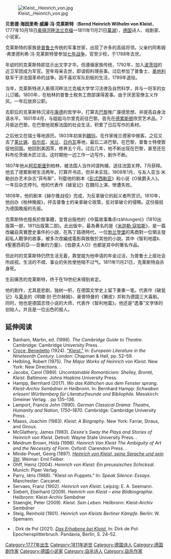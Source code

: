 [[File:Kleist,_Heinrich_von.jpg|thumb]]

'''贝恩德·海因里希·威廉·冯·克莱斯特'''（'''Bernd Heinrich Wilhelm von Kleist'''，1777年10月18日[[奥得河畔法兰克福|奥得河畔法兰克福]]—1811年11月21日[[萬湖|萬湖]]），[[德国|德国]]诗人、戏剧家、小说家。

克莱斯特的家族是[[普鲁士|普鲁士]]传统的军事世家，出现了许多的高级将领。父亲约阿希姆·弗里德利希·冯·克莱斯特曾参加[[七年战争|七年战争]]，官至少校，于1788年去世。

年幼时的克莱斯特即显示出文学才华。但遵循家族传统，1792年，加入[[波茨坦|波茨坦]]的近卫军团成为军官。翌年母亲去世，即请假料理丧事。过后参加了普鲁士、[[奥地利|奥地利]]联军干涉法国革命的战争。因不喜欢军队刻板的生活，1799年退役。

当年，克莱斯特进入奥得河畔法兰克福大学学习法律及自然科学，并与一将军的女儿订婚。1800年，在柏林的普鲁士税务工商部谋得差事。由于厌恶官僚主义作风，一年后放弃公职。

去职后的克莱斯特沉浸在[[康德|康德]]的哲学中，打算去[[巴黎|巴黎]]推广康德思想，并提高自身法语水平。1801年4月，与姐姐乌尔里克前往巴黎。首先在[[德累斯顿|德累斯顿]]欣赏艺术品。7月抵达巴黎。在巴黎他观察法国的社会生活，积累了日后写作的素材。

之后他又在瑞士等地游历。1803年初来到[[魏玛|魏玛]]，在作家维兰德家中做客。之后又去了[[莱比锡|莱比锡]]、[[伯尔尼|伯尔尼]]、[[米兰|米兰]]、[[日内瓦|日内瓦]]等地，最后二进巴黎。在巴黎，普鲁士特使敦促他回国。他回到美因茨，修养五个月。过后几年，他不断出现在巴黎，甚至还在科布伦茨做木匠过活。这时期他一边工作一边写作，剧作不断。

1807年他从[[柯尼斯堡|柯尼斯堡]]到柏林，被法国人当作间谍拘捕，送往法国关押。7月获释。他去了德累斯顿生活两年。打算开书店，但并未实现。1808年1月，与友人亚当·米勒创办艺术杂志“菲布斯”，刊载他的剧本《[[彭忒西勒亚|彭忒西勒亚]]》和小说《O侯爵夫人》。一年后杂志停刊。他的代表作《破瓮记》在魏玛上演，惨遭失败。

1808年，他的剧本《赫尔曼战役》完成，为反拿破仑的起义者所赏识。1810年，他创办《柏林晚报》，抨击普鲁士的亲拿破仑政策，反对拿破仑的侵略。这份报纸为德国晚报的先驱。

克萊斯特也擅長於敘事體，並曾出版他的《中篇故事集(Erzählungen)》(1810出版第一部，1811出版第二部)。此出版中，最為著名的是《[[米迦勒·寇哈斯|米迦勒·寇哈斯]]》，是一篇改編自真實歷史事件的小說，在馬丁路德時代，一位[[勃兰登堡|勃兰登堡]]的馬商對一位領主發起私人戰爭的故事，被多次改編成電影與致敬於其他的小說。其中《智利地震》、《聖塞西莉亞──音樂的力量》、《伯爵夫人O》也都是其中的著名作品。

但此时的克莱斯特仍然生活无着，靠堂姐为他申请的年金过活，为普鲁士上层社会所歧视。生活的不顺、事业的失败使他喘不过气。1811年11月21日，克莱斯特自杀身死。

生前痛苦的克莱斯特，终于在19世纪末得到肯定。

他的剧作，尤其是悲剧，独树一帜，在德国文学史上留下重重一笔。代表作《破瓮记》与[[莱辛|莱辛]]的《明娜·封·巴尔赫姆》、豪普特曼的《獭皮》并称为德国三大喜剧。同时，他也是德国志怪小说的大师，代表作《智利地震》。他还是“逸事”文学体的创始人。并且是一位出色的报人。

==延伸阅读==
* Banham, Martin, ed. (1998). ''The Cambridge Guide to Theatre.'' Cambridge: Cambridge University Press. {{ISBN|0-521-43437-8}}.
* [[Benedetto_Croce|Croce, Benedetto]] (1924). [https://archive.org/stream/europeanliteratu030060mbp#page/n65/mode/2up "Kleist."] In: ''European Literature in the Nineteenth Century.'' London: Chapman & Hall, pp. 52–59.
* Helbling, Robert (1975). ''The Major Works of Heinrich von Kleist.'' New York: New Directions. {{ISBN|0-8112-0563-0}}.
* Jacobs, Carol (1989). ''Uncontainable Romanticism: Shelley, Brontë, Kleist''. Baltimore: Johns Hopkins University Press.
* Hampp, Bernhard (2017). ''Wo das Käthchen aus dem Fenster sprang. Kleist-Archiv Sembdner in Heilbronn.'' In: Bernhard Hampp: ''Schwaben erlesen! Württemberg für Literaturfreunde und Bibliophile.'' Messkirch: Gmeiner Verlag. {{ISBN|978-3839221235}}. pp 135–136. 
* Lamport, Francis John (1990). ''German Classical Drama: Theatre, Humanity and Nation, 1750–1870''. Cambridge: Cambridge University Press. {{ISBN|0-521-36270-9}}.
* Maass, Joachim (1983). ''Kleist: A Biography''. New York: Farrar, Straus, and Giroux.
* McGlathery, James (1983). ''Desire's Sway the Plays and Stories of Heinrich von Kleist''. Detroit: Wayne State University Press.  {{ISBN|978-081431-734-1}}. 
* Meldrum Brown, Hilda (1998). ''Heinrich Von Kleist The Ambiguity of Art and the Necessity of Form.'' Oxford: Clarendon Press. {{ISBN|0-19-815895-5}}.
* Minde-Pouet, Georg (1897). [https://archive.org/stream/heinrichvonklei01mindgoog#page/n7/mode/2up ''Heinrich von Kleist, seine Sprache und sein Stil'']. Weimar: Emil Felber.
* Ohff, Heinz (2004). ''Heinrich von Kleist: Ein preussisches Schicksal''. Munich: Piper Verlag {{ISBN|3-492-04651-7}}
* Parry, Idris (1988). "Kleist on Puppets." In: ''Speak Silence: Essays''. Manchester: Carcanet.
* Servaes, Franz (1902). ''Heinrich von Kleist''. Leipzig: E. A. Seemann.
* Siebert, Eberhard (2009). ''Heinrich von Kleist – eine Bildbiographie''. Heilbronn: Kleist-Archiv Sembdner {{ISBN|978-3-940494-59-7}}
* Staengle, Peter (2009). ''Kleist. Sein Leben''. Heilbronn: Kleist-Archiv Sembdner {{ISBN|978-3-940494-44-3}}
* Steig, Reinhold  (1901). ''Heinrich von Kleists Berliner Kämpfe''. Berlin: W. Spemann.
* {{In lang|de}}, {{In lang|en}} Dirk de Pol (2021). [https://unglaublich.de/das-erhabene-bei-kleist/ ''Das Erhabene bei Kleist.''] {{Wayback|url=https://unglaublich.de/das-erhabene-bei-kleist/ |date=20210508111928 }} In: Dirk de Pol: Epochensplitterbruch. Pandavia, Berlin, S. 24–52. {{ISBN|978-3-7531-5486-2}}

{{浪漫主義}}

{{Authority control}}
{{DEFAULTSORT:Kleist, Heinrich von}}
[[Category:1777年出生|Category:1777年出生]]
[[Category:1811年逝世|Category:1811年逝世]]
[[Category:德国诗人|Category:德国诗人]]
[[Category:德国剧作家|Category:德国剧作家]]
[[Category:德国小说家|Category:德国小说家]]
[[Category:自杀诗人|Category:自杀诗人]]
[[Category:自杀作家|Category:自杀作家]]